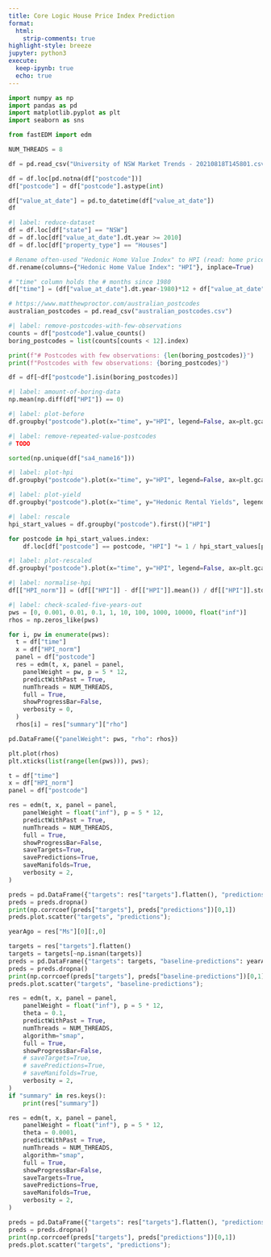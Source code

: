 ```yaml
---
title: Core Logic House Price Index Prediction
format:
  html:
    strip-comments: true
highlight-style: breeze
jupyter: python3
execute:
  keep-ipynb: true
  echo: true
---
```


```python
import numpy as np
import pandas as pd
import matplotlib.pyplot as plt
import seaborn as sns

from fastEDM import edm

NUM_THREADS = 8
```


```python
df = pd.read_csv("University of NSW Market Trends - 20210818T145801.csv", low_memory=False)

df = df.loc[pd.notna(df["postcode"])]
df["postcode"] = df["postcode"].astype(int)

df["value_at_date"] = pd.to_datetime(df["value_at_date"])
df
```

```python
#| label: reduce-dataset
df = df.loc[df["state"] == "NSW"]
df = df.loc[df["value_at_date"].dt.year >= 2010]
df = df.loc[df["property_type"] == "Houses"]

# Rename often-used "Hedonic Home Value Index" to HPI (read: home price index).
df.rename(columns={"Hedonic Home Value Index": "HPI"}, inplace=True)
```


```python
# "time" column holds the # months since 1980
df["time"] = (df["value_at_date"].dt.year-1980)*12 + df["value_at_date"].dt.month
```


```python
# https://www.matthewproctor.com/australian_postcodes
australian_postcodes = pd.read_csv("australian_postcodes.csv")
```


```python
#| label: remove-postcodes-with-few-observations
counts = df["postcode"].value_counts()
boring_postcodes = list(counts[counts < 12].index)

print(f"# Postcodes with few observations: {len(boring_postcodes)}")
print(f"Postcodes with few observations: {boring_postcodes}")

df = df[~df["postcode"].isin(boring_postcodes)]
```

```python
#| label: amount-of-boring-data
np.mean(np.diff(df["HPI"]) == 0)
```

```python
#| label: plot-before
df.groupby("postcode").plot(x="time", y="HPI", legend=False, ax=plt.gca());
```

```python
#| label: remove-repeated-value-postcodes
# TODO
```

```python
sorted(np.unique(df["sa4_name16"]))
```


```python
#| label: plot-hpi
df.groupby("postcode").plot(x="time", y="HPI", legend=False, ax=plt.gca());
```

```python
#| label: plot-yield
df.groupby("postcode").plot(x="time", y="Hedonic Rental Yields", legend=False, ax=plt.gca());
```

```python
#| label: rescale
hpi_start_values = df.groupby("postcode").first()["HPI"]

for postcode in hpi_start_values.index:
	df.loc[df["postcode"] == postcode, "HPI"] *= 1 / hpi_start_values[postcode] * 100
```

```python
#| label: plot-rescaled
df.groupby("postcode").plot(x="time", y="HPI", legend=False, ax=plt.gca());
```

```python
#| label: normalise-hpi
df[["HPI_norm"]] = (df[["HPI"]] - df[["HPI"]].mean()) / df[["HPI"]].std()
``` 

```python
#| label: check-scaled-five-years-out
pws = [0, 0.001, 0.01, 0.1, 1, 10, 100, 1000, 10000, float("inf")]
rhos = np.zeros_like(pws)

for i, pw in enumerate(pws):
  t = df["time"]
  x = df["HPI_norm"]
  panel = df["postcode"]
  res = edm(t, x, panel = panel,
    panelWeight = pw, p = 5 * 12,
	predictWithPast = True,
    numThreads = NUM_THREADS,
    full = True,
	showProgressBar=False,
	verbosity = 0,
  )
  rhos[i] = res["summary"]["rho"]

pd.DataFrame({"panelWeight": pws, "rho": rhos})
```

```python
plt.plot(rhos)
plt.xticks(list(range(len(pws))), pws);
```

```python
t = df["time"]
x = df["HPI_norm"]
panel = df["postcode"]

res = edm(t, x, panel = panel,
	panelWeight = float("inf"), p = 5 * 12,
	predictWithPast = True,
	numThreads = NUM_THREADS,
	full = True,
	showProgressBar=False,
	saveTargets=True,
	savePredictions=True,
	saveManifolds=True,
	verbosity = 2,
)
```

```python
preds = pd.DataFrame({"targets": res["targets"].flatten(), "predictions": res["predictions"].flatten()})
preds = preds.dropna()
print(np.corrcoef(preds["targets"], preds["predictions"])[0,1])
preds.plot.scatter("targets", "predictions");
```

```python
yearAgo = res["Ms"][0][:,0]

targets = res["targets"].flatten()
targets = targets[~np.isnan(targets)]
preds = pd.DataFrame({"targets": targets, "baseline-predictions": yearAgo})
preds = preds.dropna()
print(np.corrcoef(preds["targets"], preds["baseline-predictions"])[0,1])
preds.plot.scatter("targets", "baseline-predictions");

```


```python
res = edm(t, x, panel = panel,
	panelWeight = float("inf"), p = 5 * 12,
	theta = 0.1,
	predictWithPast = True,
	numThreads = NUM_THREADS,
	algorithm="smap",
	full = True,
	showProgressBar=False,
	# saveTargets=True,
	# savePredictions=True,
	# saveManifolds=True,
	verbosity = 2,
)
if "summary" in res.keys():
	print(res["summary"])
```

```python
res = edm(t, x, panel = panel,
	panelWeight = float("inf"), p = 5 * 12,
	theta = 0.0001,
	predictWithPast = True,
	numThreads = NUM_THREADS,
	algorithm="smap",
	full = True,
	showProgressBar=False,
	saveTargets=True,
	savePredictions=True,
	saveManifolds=True,
	verbosity = 2,
)
```

```python
preds = pd.DataFrame({"targets": res["targets"].flatten(), "predictions": res["predictions"].flatten()})
preds = preds.dropna()
print(np.corrcoef(preds["targets"], preds["predictions"])[0,1])
preds.plot.scatter("targets", "predictions");
```